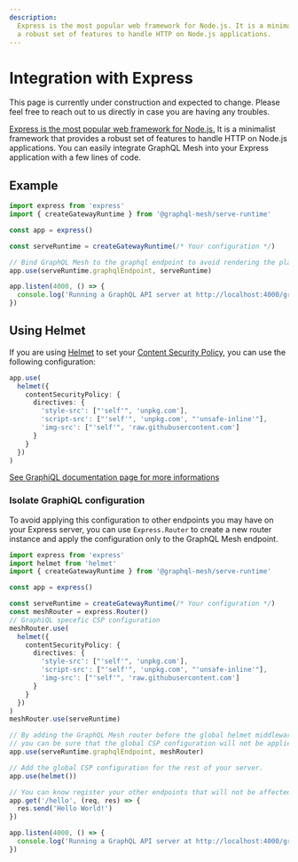 ```yaml
---
description:
  Express is the most popular web framework for Node.js. It is a minimalist framework that provides
  a robust set of features to handle HTTP on Node.js applications.
---
```



# Integration with Express

<Callout>
  This page is currently under construction and expected to change. Please feel free to reach out to
  us directly in case you are having any troubles.
</Callout>

[Express is the most popular web framework for Node.js.](https://expressjs.com/) It is a minimalist
framework that provides a robust set of features to handle HTTP on Node.js applications. You can
easily integrate GraphQL Mesh into your Express application with a few lines of code.

## Example

```ts
import express from 'express'
import { createGatewayRuntime } from '@graphql-mesh/serve-runtime'

const app = express()

const serveRuntime = createGatewayRuntime(/* Your configuration */)

// Bind GraphQL Mesh to the graphql endpoint to avoid rendering the playground on any path
app.use(serveRuntime.graphqlEndpoint, serveRuntime)

app.listen(4000, () => {
  console.log('Running a GraphQL API server at http://localhost:4000/graphql')
})
```

## Using Helmet

If you are using [Helmet](https://helmetjs.github.io/) to set your
[Content Security Policy](https://developer.mozilla.org/en-US/docs/Web/HTTP/CSP), you can use the
following configuration:

```ts
app.use(
  helmet({
    contentSecurityPolicy: {
      directives: {
        'style-src': ["'self'", 'unpkg.com'],
        'script-src': ["'self'", 'unpkg.com', "'unsafe-inline'"],
        'img-src': ["'self'", 'raw.githubusercontent.com']
      }
    }
  })
)
```

[See GraphiQL documentation page for more informations](../features/graphiql#usage-with-content-security-policy)

### Isolate GraphiQL configuration

To avoid applying this configuration to other endpoints you may have on your Express server, you can
use `Express.Router` to create a new router instance and apply the configuration only to the GraphQL
Mesh endpoint.

```ts
import express from 'express'
import helmet from 'helmet'
import { createGatewayRuntime } from '@graphql-mesh/serve-runtime'

const app = express()

const serveRuntime = createGatewayRuntime(/* Your configuration */)
const meshRouter = express.Router()
// GraphiQL specefic CSP configuration
meshRouter.use(
  helmet({
    contentSecurityPolicy: {
      directives: {
        'style-src': ["'self'", 'unpkg.com'],
        'script-src': ["'self'", 'unpkg.com', "'unsafe-inline'"],
        'img-src': ["'self'", 'raw.githubusercontent.com']
      }
    }
  })
)
meshRouter.use(serveRuntime)

// By adding the GraphQL Mesh router before the global helmet middleware,
// you can be sure that the global CSP configuration will not be applied to the GraphQL Mesh endpoint
app.use(serveRuntime.graphqlEndpoint, meshRouter)

// Add the global CSP configuration for the rest of your server.
app.use(helmet())

// You can know register your other endpoints that will not be affected by the GraphiQL CSP configuration
app.get('/hello', (req, res) => {
  res.send('Hello World!')
})

app.listen(4000, () => {
  console.log('Running a GraphQL API server at http://localhost:4000/graphql')
})
```

